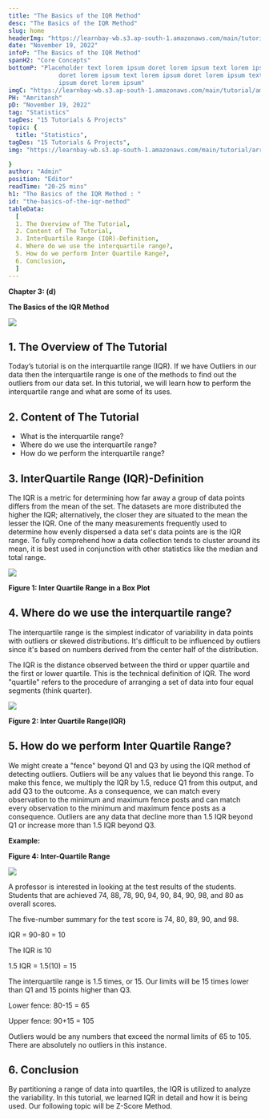 ```yaml
---
title: "The Basics of the IQR Method"
desc: "The Basics of the IQR Method"
slug: home
headerImg: "https://learnbay-wb.s3.ap-south-1.amazonaws.com/main/tutorial/python.png"
date: "November 19, 2022"
infoP: "The Basics of the IQR Method"
spanH2: "Core Concepts"
bottomP: "Placeholder text lorem ipsum doret lorem ipsum text lorem ipsum
              doret lorem ipsum text lorem ipsum doret lorem ipsum text lorem
              ipsum doret lorem ipsum"
imgC: "https://learnbay-wb.s3.ap-south-1.amazonaws.com/main/tutorial/amritansh.png"
PH: "Amritansh"
pD: "November 19, 2022"
tag: "Statistics"
tagDes: "15 Tutorials & Projects"
topic: {
  title: "Statistics",
tagDes: "15 Tutorials & Projects",
img: "https://learnbay-wb.s3.ap-south-1.amazonaws.com/main/tutorial/arrow.png"

}
author: "Admin"
position: "Editor"
readTime: "20-25 mins"
h1: "The Basics of the IQR Method : "
id: "the-basics-of-the-iqr-method"
tableData:
  [
  1. The Overview of The Tutorial, 
  2. Content of The Tutorial,  
  3. InterQuartile Range (IQR)-Definition,  
  4. Where do we use the interquartile range?,  
  5. How do we perform Inter Quartile Range?,
  6. Conclusion,
  ]
---
```





**Chapter 3: (d)**

**The Basics of the IQR Method**




<img src="https://learnbay-wb.s3.ap-south-1.amazonaws.com/main/tutorial/statistics/The+Basics+of+the+IQR+Method.jpg"></img>



## 1. The Overview of The Tutorial

Today’s tutorial is on the interquartile range (IQR). If we have Outliers in our data then the interquartile range is one of the methods to find out the outliers from our data set. In this tutorial, we will learn how to perform the interquartile range and what are some of its uses.


## 2. Content of The Tutorial



* What is the interquartile range?
* Where do we use the interquartile range?
* How do we perform the interquartile range?


## 3. InterQuartile Range (IQR)-Definition

The IQR is a metric for determining how far away a group of data points differs from the mean of the set. The datasets are more distributed the higher the IQR; alternatively, the closer they are situated to the mean the lesser the IQR. One of the many measurements frequently used to determine how evenly dispersed a data set's data points are is the IQR range. To fully comprehend how a data collection tends to cluster around its mean, it is best used in conjunction with other statistics like the median and total range.




<img src="https://learnbay-wb.s3.ap-south-1.amazonaws.com/main/tutorial/statistics/Inter+Quartile+Range+in+a+Box+Plo+sub.jpg"></img>



**Figure 1: Inter Quartile Range in a Box Plot**


## 4. Where do we use the interquartile range?

The interquartile range is the simplest indicator of variability in data points with outliers or skewed distributions. It's difficult to be influenced by outliers since it's based on numbers derived from the center half of the distribution.

The IQR is the distance observed between the third or upper quartile and the first or lower quartile. This is the technical definition of IQR. The word "quartile" refers to the procedure of arranging a set of data into four equal segments (think quarter).




<img src="https://learnbay-wb.s3.ap-south-1.amazonaws.com/main/tutorial/statistics/Inter+Quartile+Range+sub+(1).jpg"></img>



**Figure 2: Inter Quartile Range(IQR)**


## 5. How do we perform Inter Quartile Range?

We might create a "fence" beyond Q1 and Q3 by using the IQR method of detecting outliers. Outliers will be any values that lie beyond this range. To make this fence, we multiply the IQR by 1.5, reduce Q1 from this output, and add Q3 to the outcome. As a consequence, we can match every observation to the minimum and maximum fence posts and can match every observation to the minimum and maximum fence posts as a consequence. Outliers are any data that decline more than 1.5 IQR beyond Q1 or increase more than 1.5 IQR beyond Q3.

**Example:**


**Figure 4: Inter-Quartile Range**



<img src="https://learnbay-wb.s3.ap-south-1.amazonaws.com/main/tutorial/statistics/Inter+Quartile+Range+sub2.jpg"></img>


A professor is interested in looking at the test results of the students. Students that are achieved 74, 88, 78, 90, 94, 90, 84, 90, 98, and 80 as overall scores.

The five-number summary for the test score is 74, 80, 89, 90, and 98.

IQR = 90-80 = 10

The IQR is 10

1.5 IQR = 1.5(10) = 15

The interquartile range is 1.5 times, or 15. Our limits will be 15 times lower than Q1 and 15 points higher than Q3.

Lower fence: 80-15 = 65

Upper fence: 90+15 = 105

Outliers would be any numbers that exceed the normal limits of 65 to 105. There are absolutely no outliers in this instance.


## 6. Conclusion

By partitioning a range of data into quartiles, the IQR is utilized to analyze the variability. In this tutorial, we learned IQR in detail and how it is being used. Our following topic will be Z-Score Method.
